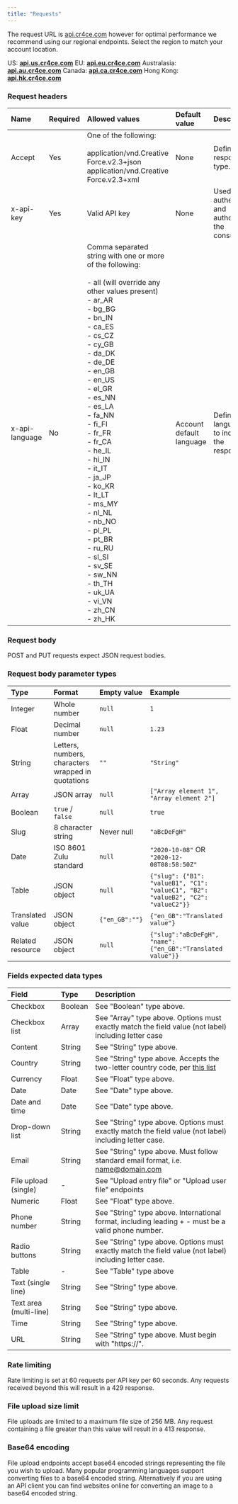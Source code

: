 ```yaml
---
title: "Requests"
---
```


The request URL is [api.cr4ce.com](http://api.cr4ce.com) however for optimal performance we recommend using our regional endpoints. Select the region to match your account location.

US: [**api.us.cr4ce.com**](http://api.us.cr4ce.com) EU: [**api.eu.cr4ce.com**](http://api.eu.cr4ce.com) Australasia: [**api.au.cr4ce.com**](http://api.au.cr4ce.com) Canada: [**api.ca.cr4ce.com**](http://api.ca.cr4ce.com) Hong Kong: [**api.hk.cr4ce.com**](http://api.hk.cr4ce.com)

### Request headers

| **Name**       | **Required** | **Allowed values**                                                                                                                                                                                                                                                                                                                                                                                                                                                                                                                                                                                                   | **Default value**        | **Description**                                   |
| :------------- | :----------- | :------------------------------------------------------------------------------------------------------------------------------------------------------------------------------------------------------------------------------------------------------------------------------------------------------------------------------------------------------------------------------------------------------------------------------------------------------------------------------------------------------------------------------------------------------------------------------------------------------------------- | :----------------------- | :------------------------------------------------ |
| Accept         | Yes          | One of the following:<br /><br />application/vnd.Creative Force.v2.3+json<br />application/vnd.Creative Force.v2.3+xml                                                                                                                                                                                                                                                                                                                                                                                                                                                                                               | None                     | Defines the response type.                        |
| x-api-key      | Yes          | Valid API key                                                                                                                                                                                                                                                                                                                                                                                                                                                                                                                                                                                                        | None                     | Used to authenticate and authorize the consumer.  |
| x-api-language | No           | Comma separated string with one or more of the following:<br /><br />- all (will override any other values present)<br />- ar_AR<br />- bg_BG<br />- bn_IN<br />- ca_ES<br />- cs_CZ<br />- cy_GB<br />- da_DK<br />- de_DE<br />- en_GB<br />- en_US<br />- el_GR<br />- es_NN<br />- es_LA<br />- fa_NN<br />- fi_FI<br />- fr_FR<br />- fr_CA<br />- he_IL<br />- hi_IN<br />- it_IT<br />- ja_JP<br />- ko_KR<br />- lt_LT<br />- ms_MY<br />- nl_NL<br />- nb_NO<br />- pl_PL<br />- pt_BR<br />- ru_RU<br />- sl_SI<br />- sv_SE<br />- sw_NN<br />- th_TH<br />- uk_UA<br />- vi_VN<br />- zh_CN<br />- zh_HK | Account default language | Defines the languages to include in the response. |

### Request body

POST and PUT requests expect JSON request bodies.

### Request body parameter types

| **Type**         | **Format**                                         | **Empty value** | **Example**                                                                      |
| :--------------- | :------------------------------------------------- | :-------------- | :------------------------------------------------------------------------------- |
| Integer          | Whole number                                       | `null`          | `1`                                                                              |
| Float            | Decimal number                                     | `null`          | `1.23`                                                                           |
| String           | Letters, numbers, characters wrapped in quotations | `""`            | `"String"`                                                                       |
| Array            | JSON array                                         | `null`          | `["Array element 1", "Array element 2"]`                                         |
| Boolean          | `true` / `false`                                   | `null`          | `true`                                                                           |
| Slug             | 8 character string                                 | Never null      | `"aBcDeFgH"`                                                                     |
| Date             | ISO 8601 Zulu standard                             | `null`          | `"2020-10-08"` OR `"2020-12-08T08:58:50Z"`                                       |
| Table            | JSON object                                        | `null`          | `{"slug": {"B1": "valueB1", "C1": "valueC1", "B2": "valueB2", "C2": "valueC2"}}` |
| Translated value | JSON object                                        | `{"en_GB":""}`  | `{"en_GB":"Translated value"}`                                                   |
| Related resource | JSON object                                        | `null`          | `{"slug":"aBcDeFgH", "name": {"en_GB":"Translated value"}}`                      |

### Fields expected data types

| **Field**              | **Type** | **Description**                                                                                                                                                                 |
| :--------------------- | :------- | :------------------------------------------------------------------------------------------------------------------------------------------------------------------------------ |
| Checkbox               | Boolean  | See "Boolean" type above.                                                                                                                                                       |
| Checkbox list          | Array    | See "Array" type above. Options must exactly match the field value (not label) including letter case                                                                            |
| Content                | String   | See "String" type above.                                                                                                                                                        |
| Country                | String   | See "String" type above. Accepts the two-letter country code, per [this list](https://support.awardforce.com/hc/en-us/articles/360000237856-Two-letter-country-codes-in-fields) |
| Currency               | Float    | See "Float" type above.                                                                                                                                                         |
| Date                   | Date     | See "Date" type above.                                                                                                                                                          |
| Date and time          | Date     | See "Date" type above.                                                                                                                                                          |
| Drop-down list         | String   | See "String" type above. Options must exactly match the field value (not label) including letter case.                                                                          |
| Email                  | String   | See "String" type above. Must follow standard email format, i.e. [name@domain.com](mailto:name@domain.com)                                                                      |
| File upload (single)   | -        | See "Upload entry file" or "Upload user file" endpoints                                                                                                                         |
| Numeric                | Float    | See "Float" type above.                                                                                                                                                         |
| Phone number           | String   | See "String" type above. International format, including leading + - must be a valid phone number.                                                                              |
| Radio buttons          | String   | See "String" type above. Options must exactly match the field value (not label) including letter case.                                                                          |
| Table                  | -        | See "Table" type above                                                                                                                                                          |
| Text (single line)     | String   | See "String" type above.                                                                                                                                                        |
| Text area (multi-line) | String   | See "String" type above.                                                                                                                                                        |
| Time                   | String   | See "String" type above.                                                                                                                                                        |
| URL                    | String   | See "String" type above. Must begin with "https://".                                                                                                                            |

### Rate limiting

Rate limiting is set at 60 requests per API key per 60 seconds. Any requests received beyond this will result in a 429 response.

### File upload size limit

File uploads are limited to a maximum file size of 256 MB. Any request containing a file greater than this value will result in a 413 response.

### Base64 encoding

File upload endpoints accept base64 encoded strings representing the file you wish to upload. Many popular programming languages support converting files to a base64 encoded string. Alternatively if you are using an API client you can find websites online for converting an image to a base64 encoded string.